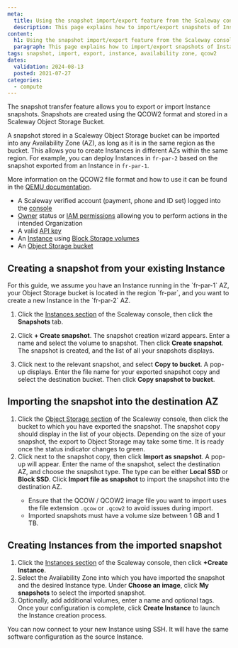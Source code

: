 ```yaml
---
meta:
  title: Using the snapshot import/export feature from the Scaleway console
  description: This page explains how to import/export snapshots of Instances using the Scaleway console.
content:
  h1: Using the snapshot import/export feature from the Scaleway console
  paragraph: This page explains how to import/export snapshots of Instances using the Scaleway console.
tags: snapshot, import, export, instance, availability zone, qcow2
dates:
  validation: 2024-08-13
  posted: 2021-07-27
categories:
  - compute
---
```


The snapshot transfer feature allows you to export or import Instance snapshots. Snapshots are created using the QCOW2 format and stored in a Scaleway Object Storage Bucket.

A snapshot stored in a Scaleway Object Storage bucket can be imported into any Availability Zone (AZ), as long as it is in the same region as the bucket. This allows you to create Instances in different AZs within the same region. For example, you can deploy Instances in `fr-par-2` based on the snapshot exported from an Instance in `fr-par-1`.

More information on the QCOW2 file format and how to use it can be found in the [QEMU documentation](https://www.qemu.org/docs/master/system/images.html#cmdoption-image-formats-arg-qcow2).

<Macro id="requirements" />

- A Scaleway verified account (payment, phone and ID set) logged into the [console](https://console.scaleway.com)
- [Owner](/iam/concepts/#owner) status or [IAM permissions](/iam/concepts/#permission) allowing you to perform actions in the intended Organization
- A valid [API key](/iam/how-to/create-api-keys/)
- An [Instance](/instances/how-to/create-an-instance/) using [Block Storage volumes](/block-storage/how-to/create-a-volume/)
- An [Object Storage bucket](/object-storage/how-to/create-a-bucket/)

## Creating a snapshot from your existing Instance

<Message type="note">
For this guide, we assume you have an Instance running in the `fr-par-1` AZ, your Object Storage bucket is located in the region `fr-par`, and you want to create a new Instance in the `fr-par-2` AZ.
</Message>

1. Click the [Instances section](https://console.scaleway.com/instance/servers) of the Scaleway console, then click the **Snapshots** tab.
2. Click **+ Create snapshot**. The snapshot creation wizard appears. Enter a name and select the volume to snapshot. Then click **Create snapshot**. The snapshot is created, and the list of all your snapshots displays.

3. Click <Icon name="more" /> next to the relevant snapshot, and select **Copy to bucket**. A pop-up displays. Enter the file name for your exported snapshot copy and select the destination bucket. Then click **Copy snapshot to bucket**.

## Importing the snapshot into the destination AZ

1. Click the [Object Storage section](https://console.scaleway.com/object-storage/buckets) of the Scaleway console, then click the bucket to which you have exported the snapshot. The snapshot copy should display in the list of your objects.
    <Message type="note">
    Depending on the size of your snapshot, the export to Object Storage may take some time. It is ready once the status indicator changes to green.
    </Message>
2. Click <Icon name="more" /> next to the snapshot copy, then click **Import as snapshot**. A pop-up will appear. Enter the name of the snapshot, select the destination AZ, and choose the snapshot type.
    The type can be either **Local SSD** or **Block SSD**. Click **Import file as snapshot** to import the snapshot into the destination AZ.
    <Message type="important">
      - Ensure that the QCOW / QCOW2 image file you want to import uses the file extension `.qcow` or `.qcow2` to avoid issues during import.
      - Imported snapshots must have a volume size between 1 GB and 1 TB.
    </Message>

## Creating Instances from the imported snapshot

1. Click the [Instances section](https://console.scaleway.com/instance/servers) of the Scaleway console, then click **+Create Instance**.
2. Select the Availability Zone into which you have imported the snapshot and the desired Instance type. Under **Choose an image**, click **My snapshots** to select the imported snapshot.
3. Optionally, add additional volumes, enter a name and optional tags. Once your configuration is complete, click **Create Instance** to launch the Instance creation process.

You can now connect to your new Instance using SSH. It will have the same software configuration as the source Instance.
